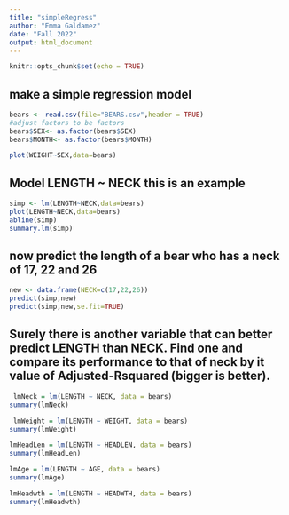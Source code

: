 ```yaml
---
title: "simpleRegress"
author: "Emma Galdamez"
date: "Fall 2022"
output: html_document
---
```


```r
knitr::opts_chunk$set(echo = TRUE)
```

## make a simple regression model

```r
bears <- read.csv(file="BEARS.csv",header = TRUE)
#adjust factors to be factors
bears$SEX<- as.factor(bears$SEX)
bears$MONTH<- as.factor(bears$MONTH)
```

```r
plot(WEIGHT~SEX,data=bears)
```


## Model LENGTH ~ NECK  this is an example  

```r
simp <- lm(LENGTH~NECK,data=bears)
plot(LENGTH~NECK,data=bears)
abline(simp)
summary.lm(simp)
```

## now predict the length of a bear who has a neck of 17, 22 and 26


```r
new <- data.frame(NECK=c(17,22,26))
predict(simp,new)
predict(simp,new,se.fit=TRUE)
```
## Surely there is another variable that can better predict LENGTH than NECK. Find one and compare its performance to that of neck by it value of Adjusted-Rsquared (bigger is better).

```r
 lmNeck = lm(LENGTH ~ NECK, data = bears)
summary(lmNeck)
```

```r
 lmWeight = lm(LENGTH ~ WEIGHT, data = bears)
summary(lmWeight)
```

```r
lmHeadLen = lm(LENGTH ~ HEADLEN, data = bears)
summary(lmHeadLen)
```

```r
lmAge = lm(LENGTH ~ AGE, data = bears)
summary(lmAge)
```

```r
lmHeadwth = lm(LENGTH ~ HEADWTH, data = bears)
summary(lmHeadwth)
```


